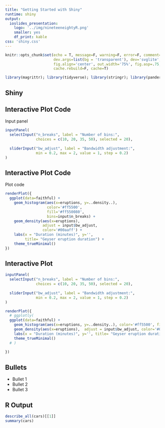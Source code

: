 ```yaml
---
title: "Getting Started with Shiny"
runtime: shiny
output: 
  ioslides_presentation: 
    logo: '../img/nineteeneightyR.png'
    smaller: yes
    df_print: kable
css: 'shiny.css'
---
```


```r
knitr::opts_chunk$set(echo = T, message=F, warning=F, error=F, comment=NA, R.options=list(width=220),   # code 
                      dev.args=list(bg = 'transparent'), dev='svglite',                                 # viz
                      fig.align='center', out.width='75%', fig.asp=.75,                 
                      cache.rebuild=F, cache=T)                                                         # cache
```

```r
library(magrittr); library(tidyverse); library(stringr); library(pander); library(plotly); library(lazerhawk)
```

## Shiny 



## Interactive Plot Code

Input panel

```r
inputPanel(
  selectInput("n_breaks", label = "Number of bins:",
              choices = c(10, 20, 35, 50), selected = 20),
  
  sliderInput("bw_adjust", label = "Bandwidth adjustment:",
              min = 0.2, max = 2, value = 1, step = 0.2)
)
```

## Interactive Plot Code

Plot code

```r
renderPlot({
  ggplot(data=faithful) +
    geom_histogram(aes(x=eruptions, y=..density..), 
                   color='#ff5500', 
                   fill='#ff550080', 
                   bins=input$n_breaks) +
    geom_density(aes(x=eruptions),
                 adjust = input$bw_adjust,
                 color='#00aaff') +
    labs(x = "Duration (minutes)", y='', 
         title= "Geyser eruption duration") +
    theme_trueMinimal()
})
```


## Interactive Plot

```r
inputPanel(
  selectInput("n_breaks", label = "Number of bins:",
              choices = c(10, 20, 35, 50), selected = 20),
  
  sliderInput("bw_adjust", label = "Bandwidth adjustment:",
              min = 0.2, max = 2, value = 1, step = 0.2)
)

renderPlot({
  # ggplotly(
  ggplot(data=faithful) +
    geom_histogram(aes(x=eruptions, y=..density..), color='#ff5500', fill='#ff550080', bins=input$n_breaks) +
    geom_density(aes(x=eruptions),  adjust = input$bw_adjust, color='#00aaff') +
    labs(x = "Duration (minutes)", y='', title= "Geyser eruption duration") +
    theme_trueMinimal()
  # )
  
})
```



## Bullets

- Bullet 1
- Bullet 2
- Bullet 3

## R Output

```r
describe_all(cars)[[1]]
summary(cars)
```



